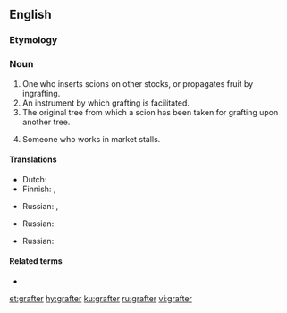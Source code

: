 ==English==

===Etymology===
{{suffix|en|graft|er}}

===Noun===
{{en-noun}}

# One who inserts scions on other stocks, or propagates fruit by ingrafting.
# An instrument by which grafting is facilitated.
# The original tree from which a scion has been taken for grafting upon another tree.
# {{lb|en|slang}} Someone who works in market stalls.

====Translations====
{{trans-top|one who inserts scions on other stocks, or propagates fruit by ingrafting}}
* Dutch: {{t+|nl|enter|m}}
* Finnish: {{t|fi|oksastaja}}, {{t|fi|varttaja}}
{{trans-mid}}
* Russian: {{t+|ru|привива́льщик|m}}, {{t+|ru|привива́льщица|f}}
{{trans-bottom}}

{{trans-top|an instrument by which grafting is facilitated}}
* Russian: {{t|ru|садо́вый нож|m}}
{{trans-mid}}
{{trans-bottom}}

{{trans-top|the original tree from which a scion has been taken for grafting upon another tree}}
* Russian: {{t+|ru|приво́й|m}}
{{trans-mid}}
{{trans-bottom}}

{{trans-top|slang: someone who works in market stalls}}
{{trans-mid}}
{{trans-bottom}}

====Related terms====
* {{l|en|graft}}

[[et:grafter]]
[[hy:grafter]]
[[ku:grafter]]
[[ru:grafter]]
[[vi:grafter]]